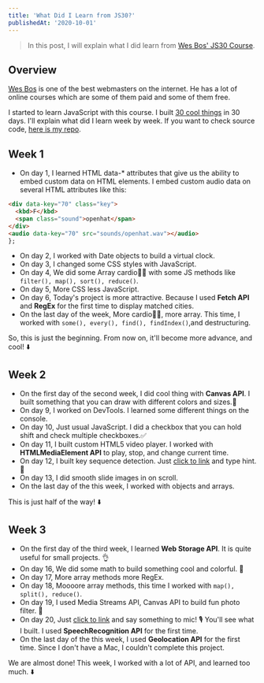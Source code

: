```yaml
---
title: 'What Did I Learn from JS30?'
publishedAt: '2020-10-01'
---
```


> In this post, I will explain what I did learn from [Wes Bos' JS30 Course](https://javascript30.com/).

<JS30 />

## Overview

[Wes Bos](https://wesbos.com/) is one of the best webmasters on the internet. He has a lot of online courses which are some of them paid and some of them free.

I started to learn JavaScript with this course. I built [30 cool things](https://alihan.github.io/JS30/) in 30 days. I'll explain what did I learn week by week. If you want to check source code, [here is my repo](https://github.com/alihan/JS30).

## Week 1

- On day 1, I learned HTML data-\* attributes that give us the ability to embed custom data on HTML elements. I embed custom audio data on several HTML attributes like this:

```html
<div data-key="70" class="key">
  <kbd>F</kbd>
  <span class="sound">openhat</span>
</div>
<audio data-key="70" src="sounds/openhat.wav"></audio>
};
```

- On day 2, I worked with Date objects to build a virtual clock.
- On day 3, I changed some CSS styles with JavaScript.
- On day 4, We did some Array cardio🏃🏼 with some JS methods like `filter(), map(), sort(), reduce()`.
- On day 5, More CSS less JavaScript.
- On day 6, Today's project is more attractive. Because I used **Fetch API** and **RegEx** for the first time to display matched cities.
- On the last day of the week, More cardio🏃🏼, more array. This time, I worked with `some(), every(), find(), findIndex()`,and destructuring.

So, this is just the beginning. From now on, it'll become more advance, and cool! ⬇️

## Week 2

- On the first day of the second week, I did cool thing with **Canvas API**. I built something that you can draw with different colors and sizes.🎨
- On day 9, I worked on DevTools. I learned some different things on the console.
- On day 10, Just usual JavaScript. I did a checkbox that you can hold shift and check multiple checkboxes.✅
- On day 11, I built custom HTML5 video player. I worked with **HTMLMediaElement API** to play, stop, and change current time.
- On day 12, I built key sequence detection. Just [click to link](https://alihan.github.io/JS30/key-sequence-detection/index.html) and type hint. 🦄
- On day 13, I did smooth slide images in on scroll.
- On the last day of the this week, I worked with objects and arrays.

This is just half of the way! ⬇️

## Week 3

- On the first day of the third week, I learned **Web Storage API**. It is quite useful for small projects. 👌
- On day 16, We did some math to build something cool and colorful. 🌈
- On day 17, More array methods more RegEx.
- On day 18, Moooore array methods, this time I worked with `map(), split(), reduce()`.
- On day 19, I used Media Streams API, Canvas API to build fun photo filter. 📸
- On day 20, Just [click to link](https://alihan.github.io/JS30/speech-detection/index.html) and say something to mic! 🎙 You'll see what I built. I used **SpeechRecognition API** for the first time. 
- On the last day of the this week, I used **Geolocation API** for the first time. Since I don't have a Mac, I couldn't complete this project.

We are almost done! This week, I worked with a lot of API, and learned too much. ⬇️
